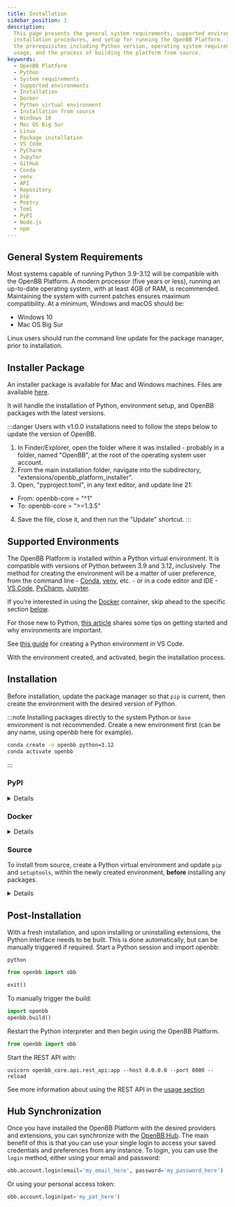 ```yaml
---
title: Installation
sidebar_position: 1
description:
  This page presents the general system requirements, supported environments,
  installation procedures, and setup for running the OpenBB Platform. It discusses
  the prerequisites including Python version, operating system requirements, Docker
  usage, and the process of building the platform from source.
keywords:
  - OpenBB Platform
  - Python
  - System requirements
  - Supported environments
  - Installation
  - Docker
  - Python virtual environment
  - Installation from source
  - Windows 10
  - Mac OS Big Sur
  - Linux
  - Package installation
  - VS Code
  - PyCharm
  - Jupyter
  - GitHub
  - Conda
  - venv
  - API
  - Repository
  - pip
  - Poetry
  - Toml
  - PyPI
  - Node.js
  - npm
---
```



<HeadTitle title="Installation | OpenBB Platform Docs" />

## General System Requirements

Most systems capable of running Python 3.9-3.12 will be compatible with the OpenBB Platform. A modern processor (five years or less), running an up-to-date operating system, with at least 4GB of RAM, is recommended. Maintaining the system with current patches ensures maximum compatibility. At a minimum, Windows and macOS should be:

- Windows 10
- Mac OS Big Sur

Linux users should run the command line update for the package manager, prior to installation.

## Installer Package

An installer package is available for Mac and Windows machines. Files are available [here](https://my.openbb.co/app/platform/downloads).

It will handle the installation of Python, environment setup, and OpenBB packages with the latest versions.

:::danger
Users with v1.0.0 installations need to follow the steps below to update the version of OpenBB.

1. In Finder/Explorer, open the folder where it was installed - probably in a folder, named "OpenBB", at the root of the operating system user account.
2. From the main installation folder, navigate into the subdirectory, "extensions/openbb_platform_installer".
3. Open, "pyproject.toml", in any text editor, and update line 21:
  - From: openbb-core = "^1"
  - To: openbb-core = ">=1.3.5"
4. Save the file, close it, and then run the "Update" shortcut.
:::

## Supported Environments

The OpenBB Platform is installed within a Python virtual environment. It is compatible with versions of Python between 3.9 and 3.12, inclusively. The method for creating the environment will be a matter of user preference, from the command line - [Conda](https://docs.conda.io/projects/miniconda/en/latest/miniconda-install.html), [venv](https://docs.python.org/3/library/venv.html), etc. - or in a code editor and IDE - [VS Code](https://code.visualstudio.com/docs/languages/python), [PyCharm](https://www.jetbrains.com/pycharm/), [Jupyter](https://jupyter.org/).

If you're interested in using the [Docker](/platform/installation#docker) container, skip ahead to the specific section [below](/platform/installation#docker).

For those new to Python, [this article](https://www.infoworld.com/article/3306656/python-virtualenv-and-venv-dos-and-donts.html) shares some tips on getting started and why environments are important.

See [this guide](https://code.visualstudio.com/docs/python/environments) for creating a Python environment in VS Code.

With the environment created, and activated, begin the installation process.

## Installation

Before installation, update the package manager so that `pip` is current, then create the environment with the desired version of Python.

:::note
Installing packages directly to the system Python or `base` environment is not recommended. Create a new environment first (can be any name, using openbb here for example).

```bash
conda create -n openbb python=3.12
conda activate openbb
```

:::

### PyPI

<details>
Install from PyPI with:

```console
pip install openbb
```

This will install the core OpenBB Platform, along with officially supported extensions and providers.

To install all extensions and providers (both officially supported and community maintained ones):

```console
pip install openbb[all]
```

:::tip
In a macOS `zsh` Terminal shell, add quotation marks around the library name.

`"openbb[all]"`
:::

To install a single extension:

```console
pip install openbb-charting
```

```console
pip install openbb-technical
```

Or install a single provider:

```console
pip install openbb-yfinance
```

From your python interpreter, import the OpenBB Platform:

```console
from openbb import obb
```

:::warning
This import statement is required due to the statefulness of the obb package. There is currently no support for imports such as:

```console
from openbb.obb.equity import *
```

:::

When the package is imported, any installed extensions will be discovered, imported and available for use.

:::note
Currently if you wish to have the bare-bones openbb package with no extensions or providers, you can install with:

```console
pip install openbb-core && pip install openbb --no-deps
```

:::

To update the package:

```console
pip install --upgrade openbb
```

To update all extensions and providers:

```console
pip install --upgrade openbb[all]
```

If you want to uninstall the package and all its dependencies:

```console
pip uninstall openbb[all]
```

</details>

### Docker

<details>
We provide a `platformAPI.Dockerfile` on [GitHub](https://raw.githubusercontent.com/OpenBB-finance/OpenBB/refs/heads/develop/build/docker/platformAPI.Dockerfile).

Run the following command from the repo root to build the image:

```bash
docker build -f build/docker/platformAPI.Dockerfile -t openbb-platform:latest .
```

To run it:

```bash
docker run -it --rm -p 6900:6900 -v ~/.openbb_platform:/root/.openbb_platform openbb-platform:latest
```

This will mount the local `~/.openbb_platform` directory into the Docker container to use with the API keys and preferences from there, and it will expose the API on port `6900`.

</details>

### Source

To install from source, create a Python virtual environment and update `pip` and `setuptools`, within the newly created environment, **before** installing any packages.

<details>
To build the OpenBB Platform from the source code, first install `git`:

```console
pip install git
```

Next, clone the repository from GitHub:

```console
git clone git@github.com:OpenBB-finance/OpenBB.git
```

When it is done, checkout the branch where the code is living:

```console
git checkout develop
```

Then, `cd` into the directory:

```console
cd openbb_platform
```

Install required packages

```console
pip install poetry
```

Finally, run the developer installation script:

```console
python dev_install.py
```

:::note
To install all extensions and providers, run: `python dev_install.py -e`
:::

</details>

## Post-Installation

With a fresh installation, and upon installing or uninstalling extensions, the Python interface needs to be built. This is done automatically, but can be manually triggered if required. Start a Python session and import openbb:

```console
python
```

```python
from openbb import obb

exit()
```

To manually trigger the build:

```python
import openbb
openbb.build()
```

Restart the Python interpreter and then begin using the OpenBB Platform.

```python
from openbb import obb
```

Start the REST API with:

```console
uvicorn openbb_core.api.rest_api:app --host 0.0.0.0 --port 8000 --reload
```

See more information about using the REST API in the [usage section](/platform/user_guides/rest_api)

## Hub Synchronization

Once you have installed the OpenBB Platform with the desired providers and extensions, you can synchronize with the [OpenBB Hub](https://my.openbb.co/app/hub). The main benefit of this is that you can use your single login to access your saved credentials and preferences from any instance. To login, you can use the `login` method, either using your email and password:

```python
obb.account.login(email='my_email_here', password='my_password_here')
```

Or using your personal access token:

```python
obb.account.login(pat='my_pat_here')
```
